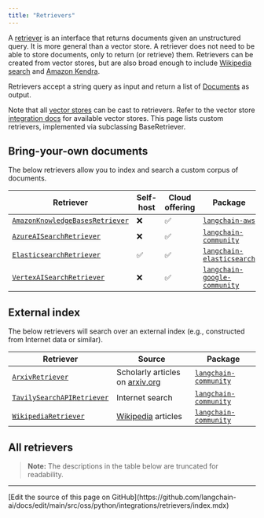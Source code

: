 ```yaml
---
title: "Retrievers"
---
```


A [retriever](/oss/python/langchain/retrieval#building-blocks) is an interface that returns documents given an unstructured query.
It is more general than a vector store.
A retriever does not need to be able to store documents, only to return (or retrieve) them.
Retrievers can be created from vector stores, but are also broad enough to include [Wikipedia search](/oss/python/integrations/retrievers/wikipedia/) and [Amazon Kendra](/oss/python/integrations/retrievers/amazon_kendra_retriever/).

Retrievers accept a string query as input and return a list of [Documents](https://python.langchain.com/api_reference/core/documents/langchain_core.documents.base.Document.html) as output.

Note that all [vector stores](/oss/python/integrations/vectorstores) can be cast to retrievers. Refer to the vector store [integration docs](/oss/python/integrations/vectorstores/) for available vector stores.
This page lists custom retrievers, implemented via subclassing BaseRetriever.

## Bring-your-own documents

The below retrievers allow you to index and search a custom corpus of documents.

| Retriever | Self-host | Cloud offering | Package |
|-----------|-----------|----------------|---------|
| [`AmazonKnowledgeBasesRetriever`](/oss/python/integrations/retrievers/bedrock) | ❌ | ✅ | [`langchain-aws`](https://python.langchain.com/api_reference/aws/retrievers/langchain_aws.retrievers.bedrock.AmazonKnowledgeBasesRetriever.html) |
| [`AzureAISearchRetriever`](/oss/python/integrations/retrievers/azure_ai_search) | ❌ | ✅ | [`langchain-community`](https://python.langchain.com/api_reference/community/retrievers/langchain_community.retrievers.azure_ai_search.AzureAISearchRetriever.html) |
| [`ElasticsearchRetriever`](/oss/python/integrations/retrievers/elasticsearch_retriever) | ✅ | ✅ | [`langchain-elasticsearch`](https://python.langchain.com/api_reference/elasticsearch/retrievers/langchain_elasticsearch.retrievers.ElasticsearchRetriever.html) |
| [`VertexAISearchRetriever`](/oss/python/integrations/retrievers/google_vertex_ai_search) | ❌ | ✅ | [`langchain-google-community`](https://python.langchain.com/api_reference/google_community/vertex_ai_search/langchain_google_community.vertex_ai_search.VertexAISearchRetriever.html) |


## External index

The below retrievers will search over an external index (e.g., constructed from Internet data or similar).

| Retriever | Source | Package |
|-----------|---------|---------|
| [`ArxivRetriever`](/oss/python/integrations/retrievers/arxiv) | Scholarly articles on [arxiv.org](https://arxiv.org/) | [`langchain-community`](https://python.langchain.com/api_reference/community/retrievers/langchain_community.retrievers.arxiv.ArxivRetriever.html) |
| [`TavilySearchAPIRetriever`](/oss/python/integrations/retrievers/tavily) | Internet search | [`langchain-community`](https://python.langchain.com/api_reference/community/retrievers/langchain_community.retrievers.tavily_search_api.TavilySearchAPIRetriever.html) |
| [`WikipediaRetriever`](/oss/python/integrations/retrievers/wikipedia) | [Wikipedia](https://www.wikipedia.org/) articles | [`langchain-community`](https://python.langchain.com/api_reference/community/retrievers/langchain_community.retrievers.wikipedia.WikipediaRetriever.html) |


## All retrievers

> **Note:** The descriptions in the table below are truncated for readability.

<Columns cols={3}>
<Card title="Activeloop Deep Memory" icon="link" href="/oss/python/integrations/retrievers/activeloop" arrow="true" cta="View guide" />
<Card title="Amazon Kendra" icon="link" href="/oss/python/integrations/retrievers/amazon_kendra_retriever" arrow="true" cta="View guide" />
<Card title="Arcee" icon="link" href="/oss/python/integrations/retrievers/arcee" arrow="true" cta="View guide" />
<Card title="Arxiv" icon="link" href="/oss/python/integrations/retrievers/arxiv" arrow="true" cta="View guide" />
<Card title="AskNews" icon="link" href="/oss/python/integrations/retrievers/asknews" arrow="true" cta="View guide" />
<Card title="Azure AI Search" icon="link" href="/oss/python/integrations/retrievers/azure_ai_search" arrow="true" cta="View guide" />
<Card title="Bedrock (Knowledge Bases)" icon="link" href="/oss/python/integrations/retrievers/bedrock" arrow="true" cta="View guide" />
<Card title="BM25" icon="link" href="/oss/python/integrations/retrievers/bm25" arrow="true" cta="View guide" />
<Card title="Box" icon="link" href="/oss/python/integrations/retrievers/box" arrow="true" cta="View guide" />
<Card title="BREEBS (Open Knowledge)" icon="link" href="/oss/python/integrations/retrievers/breebs" arrow="true" cta="View guide" />
<Card title="Chaindesk" icon="link" href="/oss/python/integrations/retrievers/chaindesk" arrow="true" cta="View guide" />
<Card title="ChatGPT plugin" icon="link" href="/oss/python/integrations/retrievers/chatgpt-plugin" arrow="true" cta="View guide" />
<Card title="Cognee" icon="link" href="/oss/python/integrations/retrievers/cognee" arrow="true" cta="View guide" />
<Card title="Cohere reranker" icon="link" href="/oss/python/integrations/retrievers/cohere-reranker" arrow="true" cta="View guide" />
<Card title="Cohere RAG" icon="link" href="/oss/python/integrations/retrievers/cohere" arrow="true" cta="View guide" />
<Card title="Contextual AI Reranker" icon="link" href="/oss/python/integrations/retrievers/contextual" arrow="true" cta="View guide" />
<Card title="Dappier" icon="link" href="/oss/python/integrations/retrievers/dappier" arrow="true" cta="View guide" />
<Card title="DocArray" icon="link" href="/oss/python/integrations/retrievers/docarray_retriever" arrow="true" cta="View guide" />
<Card title="Dria" icon="link" href="/oss/python/integrations/retrievers/dria_index" arrow="true" cta="View guide" />
<Card title="ElasticSearch BM25" icon="link" href="/oss/python/integrations/retrievers/elastic_search_bm25" arrow="true" cta="View guide" />
<Card title="Elasticsearch" icon="link" href="/oss/python/integrations/retrievers/elasticsearch_retriever" arrow="true" cta="View guide" />
<Card title="Embedchain" icon="link" href="/oss/python/integrations/retrievers/embedchain" arrow="true" cta="View guide" />
<Card title="FlashRank reranker" icon="link" href="/oss/python/integrations/retrievers/flashrank-reranker" arrow="true" cta="View guide" />
<Card title="Fleet AI Context" icon="link" href="/oss/python/integrations/retrievers/fleet_context" arrow="true" cta="View guide" />
<Card title="Galaxia" icon="link" href="/oss/python/integrations/retrievers/galaxia-retriever" arrow="true" cta="View guide" />
<Card title="Google Drive" icon="link" href="/oss/python/integrations/retrievers/google_drive" arrow="true" cta="View guide" />
<Card title="Google Vertex AI Search" icon="link" href="/oss/python/integrations/retrievers/google_vertex_ai_search" arrow="true" cta="View guide" />
<Card title="Graph RAG" icon="link" href="/oss/python/integrations/retrievers/graph_rag" arrow="true" cta="View guide" />
<Card title="GreenNode" icon="link" href="/oss/python/integrations/retrievers/greennode_reranker" arrow="true" cta="View guide" />
<Card title="IBM watsonx.ai" icon="link" href="/oss/python/integrations/retrievers/ibm_watsonx_ranker" arrow="true" cta="View guide" />
<Card title="JaguarDB Vector Database" icon="link" href="/oss/python/integrations/retrievers/jaguar" arrow="true" cta="View guide" />
<Card title="Kay.ai" icon="link" href="/oss/python/integrations/retrievers/kay" arrow="true" cta="View guide" />
<Card title="Kinetica Vectorstore" icon="link" href="/oss/python/integrations/retrievers/kinetica" arrow="true" cta="View guide" />
<Card title="kNN" icon="link" href="/oss/python/integrations/retrievers/knn" arrow="true" cta="View guide" />
<Card title="LinkupSearchRetriever" icon="link" href="/oss/python/integrations/retrievers/linkup_search" arrow="true" cta="View guide" />
<Card title="LLMLingua Document Compressor" icon="link" href="/oss/python/integrations/retrievers/llmlingua" arrow="true" cta="View guide" />
<Card title="LOTR (Merger Retriever)" icon="link" href="/oss/python/integrations/retrievers/merger_retriever" arrow="true" cta="View guide" />
<Card title="Metal" icon="link" href="/oss/python/integrations/retrievers/metal" arrow="true" cta="View guide" />
<Card title="NanoPQ (Product Quantization)" icon="link" href="/oss/python/integrations/retrievers/nanopq" arrow="true" cta="View guide" />
<Card title="Nebius" icon="link" href="/oss/python/integrations/retrievers/nebius" arrow="true" cta="View guide" />
<Card title="needle" icon="link" href="/oss/python/integrations/retrievers/needle" arrow="true" cta="View guide" />
<Card title="Nimble" icon="link" href="/oss/python/integrations/retrievers/nimble" arrow="true" cta="View guide" />
<Card title="Outline" icon="link" href="/oss/python/integrations/retrievers/outline" arrow="true" cta="View guide" />
<Card title="Permit" icon="link" href="/oss/python/integrations/retrievers/permit" arrow="true" cta="View guide" />
<Card title="Pinecone Hybrid Search" icon="link" href="/oss/python/integrations/retrievers/pinecone_hybrid_search" arrow="true" cta="View guide" />
<Card title="Pinecone Rerank" icon="link" href="/oss/python/integrations/retrievers/pinecone_rerank" arrow="true" cta="View guide" />
<Card title="PubMed" icon="link" href="/oss/python/integrations/retrievers/pubmed" arrow="true" cta="View guide" />
<Card title="Qdrant Sparse Vector" icon="link" href="/oss/python/integrations/retrievers/qdrant-sparse" arrow="true" cta="View guide" />
<Card title="RAGatouille" icon="link" href="/oss/python/integrations/retrievers/ragatouille" arrow="true" cta="View guide" />
<Card title="RePhraseQuery" icon="link" href="/oss/python/integrations/retrievers/re_phrase" arrow="true" cta="View guide" />
<Card title="Rememberizer" icon="link" href="/oss/python/integrations/retrievers/rememberizer" arrow="true" cta="View guide" />
<Card title="SEC filing" icon="link" href="/oss/python/integrations/retrievers/sec_filings" arrow="true" cta="View guide" />
<Card title="SVM" icon="link" href="/oss/python/integrations/retrievers/svm" arrow="true" cta="View guide" />
<Card title="TavilySearchAPI" icon="link" href="/oss/python/integrations/retrievers/tavily" arrow="true" cta="View guide" />
<Card title="TF-IDF" icon="link" href="/oss/python/integrations/retrievers/tf_idf" arrow="true" cta="View guide" />
<Card title="NeuralDB" icon="link" href="/oss/python/integrations/retrievers/thirdai_neuraldb" arrow="true" cta="View guide" />
<Card title="ValyuContext" icon="link" href="/oss/python/integrations/retrievers/valyu" arrow="true" cta="View guide" />
<Card title="Vectorize" icon="link" href="/oss/python/integrations/retrievers/vectorize" arrow="true" cta="View guide" />
<Card title="Vespa" icon="link" href="/oss/python/integrations/retrievers/vespa" arrow="true" cta="View guide" />
<Card title="Wikipedia" icon="link" href="/oss/python/integrations/retrievers/wikipedia" arrow="true" cta="View guide" />
<Card title="You.com" icon="link" href="/oss/python/integrations/retrievers/you-retriever" arrow="true" cta="View guide" />
<Card title="Zep Cloud" icon="link" href="/oss/python/integrations/retrievers/zep_cloud_memorystore" arrow="true" cta="View guide" />
<Card title="Zep Open Source" icon="link" href="/oss/python/integrations/retrievers/zep_memorystore" arrow="true" cta="View guide" />
<Card title="Zilliz Cloud Pipeline" icon="link" href="/oss/python/integrations/retrievers/zilliz_cloud_pipeline" arrow="true" cta="View guide" />
<Card title="Zotero" icon="link" href="/oss/python/integrations/retrievers/zotero" arrow="true" cta="View guide" />
</Columns>

---

<Callout icon="pen-to-square" iconType="regular">
  [Edit the source of this page on GitHub](https://github.com/langchain-ai/docs/edit/main/src/oss/python/integrations/retrievers/index.mdx)
</Callout>
